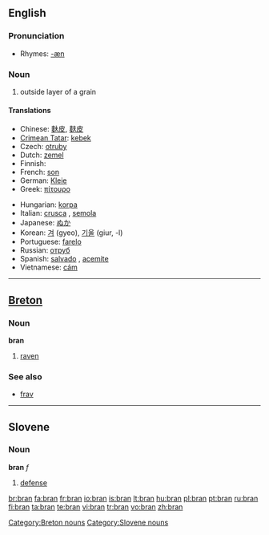 {{see|brân}}
==English==
{{wikipedia}}

===Pronunciation===
* Rhymes: [[Rhymes:English:-æn|-æn]]

===Noun===
{{en-noun|-}}

# outside layer of a grain

====Translations====
{{trans-top|outside layer of a grain}}
* Chinese: [[麩皮]], [[麸皮]]
* [[Crimean Tatar]]: [[kebek]]
* Czech: [[otruby]] {{f|p}}
* Dutch: [[zemel]] {{m}}
* Finnish: {{t|fi|lese}}
* French: [[son#French|son]] {{m}}
* German: [[Kleie]] {{f}}
* Greek: [[πίτουρο]] {{n}}
{{trans-mid}}
* Hungarian: [[korpa]]
* Italian: [[crusca]] {{f}}, [[semola]] {{f}}
* Japanese: [[ぬか]]
* Korean: [[겨]] (gyeo), [[기울]] (giur, -l)
* Portuguese: [[farelo]] {{m}}
* Russian: [[отруб]] {{f}}
* Spanish: [[salvado]] {{m}}, [[acemite]] {{italbrac|archaic}}
* Vietnamese: [[cám]]
{{trans-bottom}}

----

==[[Breton]]==

===Noun===
'''bran''' {{m}}

# [[raven]]

===See also===
* [[frav]] {{m}}

[[Category:Breton nouns]]

----

==Slovene==

===Noun===
'''bran''' ''f''

# [[defense]]

[[Category:Slovene nouns]]

[[br:bran]]
[[fa:bran]]
[[fr:bran]]
[[io:bran]]
[[is:bran]]
[[lt:bran]]
[[hu:bran]]
[[pl:bran]]
[[pt:bran]]
[[ru:bran]]
[[fi:bran]]
[[ta:bran]]
[[te:bran]]
[[vi:bran]]
[[tr:bran]]
[[vo:bran]]
[[zh:bran]]
